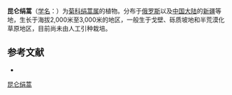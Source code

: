{{Speciesbox
| name = 昆仑绢蒿
| status = 
| status_system = 
| image =
| genus = Seriphidium
| species = korovinii
| authority = (Poljak.) Poljak.
}}

'''昆仑绢蒿'''（[[学名|学名]]：{{lang|la|''Seriphidium korovinii''}}）为[[菊科|菊科]][[绢蒿属|绢蒿属]]的植物。分布于[[俄罗斯|俄罗斯]]以及[[中国大陆|中国大陆]]的[[新疆|新疆]]等地，生长于海拔2,000米至3,000米的地区，一般生于戈壁、砾质坡地和半荒漠化草原地区，目前尚未由人工引种栽培。

== 参考文献 ==
<div class="references-small">
* {{cite web| url =http://www.bioinfo.cn/db05/KmzwSpecies.php?action=view&id=5507| title =昆仑绢蒿| work =《中国高等植物数据库全库》| publisher =中国科学院微生物研究所| author =昆明植物研究所| accessdate =2009-02-25| archive-date =2018-06-28| archive-url =https://web.archive.org/web/20180628204035/http://www.bioinfo.cn/db05/KmzwSpecies.php?action=view| dead-url =yes}}
</div>
{{Taxonbar|from=Q11087353}}

[[Category:绢蒿属|昆仑绢蒿]]


{{植物小作品}}